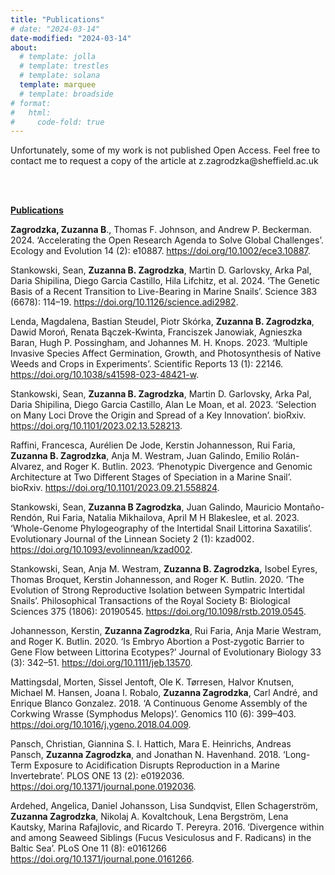 ```yaml
---
title: "Publications"
# date: "2024-03-14"
date-modified: "2024-03-14"
about:
  # template: jolla
  # template: trestles
  # template: solana
  template: marquee
  # template: broadside
# format: 
#   html:
#     code-fold: true
---
```


Unfortunately, some of my work is not published Open Access. Feel free to contact me to request a copy of the article at z.zagrodzka\@sheffield.ac.uk

\

\
[**Publications**]{.underline}

**Zagrodzka, Zuzanna B**., Thomas F. Johnson, and Andrew P. Beckerman. 2024. 'Accelerating the Open Research Agenda to Solve Global Challenges'. Ecology and Evolution 14 (2): e10887. <https://doi.org/10.1002/ece3.10887>.

Stankowski, Sean, **Zuzanna B. Zagrodzka**, Martin D. Garlovsky, Arka Pal, Daria Shipilina, Diego Garcia Castillo, Hila Lifchitz, et al. 2024. 'The Genetic Basis of a Recent Transition to Live-Bearing in Marine Snails'. Science 383 (6678): 114--19. <https://doi.org/10.1126/science.adi2982>.

Lenda, Magdalena, Bastian Steudel, Piotr Skórka, **Zuzanna B. Zagrodzka**, Dawid Moroń, Renata Bączek-Kwinta, Franciszek Janowiak, Agnieszka Baran, Hugh P. Possingham, and Johannes M. H. Knops. 2023. 'Multiple Invasive Species Affect Germination, Growth, and Photosynthesis of Native Weeds and Crops in Experiments'. Scientific Reports 13 (1): 22146. <https://doi.org/10.1038/s41598-023-48421-w>.

Stankowski, Sean, **Zuzanna B. Zagrodzka**, Martin D. Garlovsky, Arka Pal, Daria Shipilina, Diego Garcia Castillo, Alan Le Moan, et al. 2023. 'Selection on Many Loci Drove the Origin and Spread of a Key Innovation'. bioRxiv. <https://doi.org/10.1101/2023.02.13.528213>.

Raffini, Francesca, Aurélien De Jode, Kerstin Johannesson, Rui Faria, **Zuzanna B. Zagrodzka**, Anja M. Westram, Juan Galindo, Emilio Rolán-Alvarez, and Roger K. Butlin. 2023. 'Phenotypic Divergence and Genomic Architecture at Two Different Stages of Speciation in a Marine Snail'. bioRxiv. <https://doi.org/10.1101/2023.09.21.558824>.

Stankowski, Sean, **Zuzanna B Zagrodzka**, Juan Galindo, Mauricio Montaño-Rendón, Rui Faria, Natalia Mikhailova, April M H Blakeslee, et al. 2023. 'Whole-Genome Phylogeography of the Intertidal Snail Littorina Saxatilis'. Evolutionary Journal of the Linnean Society 2 (1): kzad002. <https://doi.org/10.1093/evolinnean/kzad002>.

Stankowski, Sean, Anja M. Westram, **Zuzanna B. Zagrodzka,** Isobel Eyres, Thomas Broquet, Kerstin Johannesson, and Roger K. Butlin. 2020. 'The Evolution of Strong Reproductive Isolation between Sympatric Intertidal Snails'. Philosophical Transactions of the Royal Society B: Biological Sciences 375 (1806): 20190545. <https://doi.org/10.1098/rstb.2019.0545>.

Johannesson, Kerstin, **Zuzanna Zagrodzka**, Rui Faria, Anja Marie Westram, and Roger K. Butlin. 2020. 'Is Embryo Abortion a Post‐zygotic Barrier to Gene Flow between Littorina Ecotypes?' Journal of Evolutionary Biology 33 (3): 342--51. <https://doi.org/10.1111/jeb.13570>.

Mattingsdal, Morten, Sissel Jentoft, Ole K. Tørresen, Halvor Knutsen, Michael M. Hansen, Joana I. Robalo, **Zuzanna Zagrodzka**, Carl André, and Enrique Blanco Gonzalez. 2018. 'A Continuous Genome Assembly of the Corkwing Wrasse (Symphodus Melops)'. Genomics 110 (6): 399--403. <https://doi.org/10.1016/j.ygeno.2018.04.009>.

Pansch, Christian, Giannina S. I. Hattich, Mara E. Heinrichs, Andreas Pansch, **Zuzanna Zagrodzka**, and Jonathan N. Havenhand. 2018. 'Long-Term Exposure to Acidification Disrupts Reproduction in a Marine Invertebrate'. PLOS ONE 13 (2): e0192036. <https://doi.org/10.1371/journal.pone.0192036>.

Ardehed, Angelica, Daniel Johansson, Lisa Sundqvist, Ellen Schagerström, **Zuzanna Zagrodzka**, Nikolaj A. Kovaltchouk, Lena Bergström, Lena Kautsky, Marina Rafajlovic, and Ricardo T. Pereyra. 2016. 'Divergence within and among Seaweed Siblings (Fucus Vesiculosus and F. Radicans) in the Baltic Sea'. PLoS One 11 (8): e0161266 <https://doi.org/10.1371/journal.pone.0161266>.
